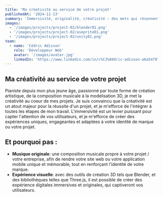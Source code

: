 ```yaml
---
title: 'Ma créativité au service de votre projet'
publishedAt: '2024-11-13'
summary: 'Immersivité, originalité, créativité : des mots qui résonnent en moi et que je mets au service de votre projet. Musique originale, expérience visuelle immersive, ou tout autre projet créatif, discutons ensemble de vos besoins.'
images:
  - '/images/projects/project-02/blender01.png'
  - '/images/projects/project-02/aseprite01.png'
  - '/images/projects/project-02/unity01.png'
team:
  - name: 'Cédric Adisson'
    role: 'Développeur Web'
    avatar: '/images/avatar.jpg'
    linkedIn: 'https://www.linkedin.com/in/c%C3%A9dric-adisson-a6a54797/'
---
```


## Ma créativité au service de votre projet

Pianiste depuis mon plus jeune âge, passionné par toute forme de création artistique, de la composition musicale à la modelisation 3D, je met la créativité au coeur de mes projets. Je suis convaincu que la créativité est un atout majeur pour la réussite d'un projet, et je m'efforce de l'intégrer à toutes les étapes de mon travail.
L'immersivité est un levier puissant pour capter l'attention de vos utilisateurs, et je m'efforce de créer des expériences uniques, engageantes et adaptées à votre identité de marque ou votre projet.

## Et pourquoi pas :

- **Musique originale**: une composition musicale propre à votre projet / votre entreprise, afin de rendre votre site web ou votre application mobile unique et mémorable, tout en renforçant l'identité de votre marque.
- **Expérience visuelle**: avec des outils de création 3D tels que Blender, et des bibliothèques telles que Three.js, il est possible de créer des expérience digitales immersives et originales, qui captiveront vos utilisateurs.

